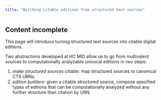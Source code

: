 ```yaml
---
title: "Building citable editions from structured text sources"
---
```


:::{.callout-caution}
## Content incomplete

This page will introduce turning structured text sources into citable digital editions.
:::


Two abstractions developed at HC MID allow us to go from multivalent sources to computationally analyzable univocal editions in two steps:


1. *make structured sources citable*: map structured sources to canonical CTS URNs.
2. *edition builders*:  given a citable structured source, compose specified types of editions that can be computationally analyzed without any further structure than citation by URN.


